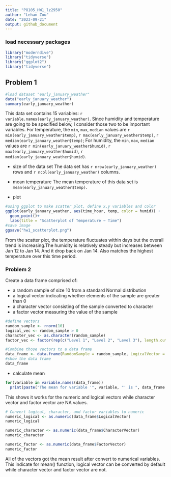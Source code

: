 ```yaml
---
title: "P8105_HW1_lz2950"
author: "Lehan Zou"
date: "2023-09-21"
output: github_document
---
```


### load necessary packages
```r
library("moderndive")
library("tidyverse")
library("ggplot2")
library("tidyverse")
```
## Problem 1
```r
#load dataset "early_january_weather"
data("early_january_weather")
summary(early_january_weather)

```

This data set contains 15 variables: `r variable.names(early_january_weather)`. Since humidity and temperature are going to be specified below, I consider those two to be important variables. For temperature, the `min`, `max`, `median` values are `r min(early_january_weather$temp)`, `r max(early_january_weather$temp)`, `r median(early_january_weather$temp)`; For humidity,  the `min`, `max`, `median` values are `r min(early_january_weather$humid)`, `r max(early_january_weather$humid)`, `r median(early_january_weather$humid)`. 
 

* size of the data set
The data set has `r nrow(early_january_weather)` rows and `r ncol(early_january_weather)` columns.

* mean temperature
The mean temperature of this data set is `mean(early_january_weather$temp)`.

* plot
```r
#using ggplot to make scatter plot, define x,y variables and color
ggplot(early_january_weather, aes(time_hour, temp, color = humid)) + 
  geom_point()+
  labs(title = "Scatterplot of Temperature ~ Time")
#save image
ggsave("hw1_scatterplot.png")
```
From the scatter plot, the temperature fluctuates within days but the overall trend is increasing.The humidity is relatively steady but increases between Jan 12 to Jan 14. And it drop back on Jan 14. Also matches the highest temperature over this time period. 

### Problem 2
Create a data frame comprised of:  

 * a random sample of size 10 from a standard Normal distribution  
 * a logical vector indicating whether elements of the sample are greater than 0  
 * a character vector consisting of the sample converted to character  
 * a factor vector measuring the value of the sample

```r
#define vectors
random_sample <- rnorm(10)
logical_vec <- random_sample > 0
character_vec <- as.character(random_sample)
factor_vec <- factor(rep(c("Level 1", "Level 2", "Level 3"), length.out = 10)) 
```

```r
#Combine those vectors to a data frame
data_frame <- data.frame(RandomSample = random_sample, LogicalVector = logical_vec, CharacterVector = character_vec, FactorVector = factor_vec)
#show the data frame
data_frame
```
* calculate mean


```r
for(variable in variable.names(data_frame))
  print(paste("The mean for variable '", variable, "' is ", data_frame %>% pull(variable) %>% mean, ".", sep = ""))
```
This shows it works for the numeric and logical vectors while character vector and factor vector are NA values.

```r
# Convert logical, character, and factor variables to numeric
numeric_logical <- as.numeric(data_frame$LogicalVector)
numeric_logical

numeric_character <- as.numeric(data_frame$CharacterVector)
numeric_character

numeric_factor <- as.numeric(data_frame$FactorVector)
numeric_factor
```
All of the vectors got the mean result after convert to numerical variables. This indicate for mean() function, logical vector can be converted by default while character vector and factor vector are not.  